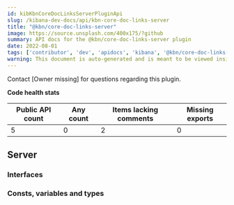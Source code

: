 ```yaml
---
id: kibKbnCoreDocLinksServerPluginApi
slug: /kibana-dev-docs/api/kbn-core-doc-links-server
title: "@kbn/core-doc-links-server"
image: https://source.unsplash.com/400x175/?github
summary: API docs for the @kbn/core-doc-links-server plugin
date: 2022-08-01
tags: ['contributor', 'dev', 'apidocs', 'kibana', '@kbn/core-doc-links-server']
warning: This document is auto-generated and is meant to be viewed inside our experimental, new docs system. Reach out in #docs-engineering for more info.
---
```




Contact [Owner missing] for questions regarding this plugin.

**Code health stats**

| Public API count  | Any count | Items lacking comments | Missing exports |
|-------------------|-----------|------------------------|-----------------|
| 5 | 0 | 2 | 0 |

## Server

### Interfaces
<DocDefinitionList data={kbnCoreDocLinksServerObj.server.interfaces}/>

### Consts, variables and types
<DocDefinitionList data={kbnCoreDocLinksServerObj.server.misc}/>

